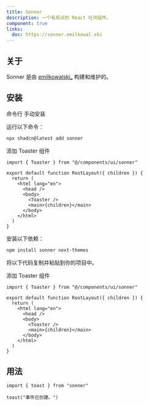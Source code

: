 ```yaml
---
title: Sonner
description: 一个有观点的 React 吐司组件。
component: true
links:
  doc: https://sonner.emilkowal.ski
---
```


<ComponentPreview name="sonner-demo" />

## 关于

Sonner 是由 [emilkowalski\_](https://twitter.com/emilkowalski_) 构建和维护的。

## 安装

<CodeTabs>

<TabsList>
  <TabsTrigger value="cli">命令行</TabsTrigger>
  <TabsTrigger value="manual">手动安装</TabsTrigger>
</TabsList>
<TabsContent value="cli">

<Steps>

<Step>运行以下命令：</Step>

```bash
npx shadcn@latest add sonner
```

<Step>添加 Toaster 组件</Step>

```tsx title="app/layout.tsx" {1,9}
import { Toaster } from "@/components/ui/sonner"

export default function RootLayout({ children }) {
  return (
    <html lang="en">
      <head />
      <body>
        <Toaster />
        <main>{children}</main>
      </body>
    </html>
  )
}
```

</Steps>

</TabsContent>

<TabsContent value="manual">

<Steps>

<Step>安装以下依赖：</Step>

```bash
npm install sonner next-themes
```

<Step>将以下代码复制并粘贴到你的项目中。</Step>

<ComponentSource name="sonner" />

<Step>添加 Toaster 组件</Step>

```tsx title="app/layout.tsx" {1,9}
import { Toaster } from "@/components/ui/sonner"

export default function RootLayout({ children }) {
  return (
    <html lang="en">
      <head />
      <body>
        <Toaster />
        <main>{children}</main>
      </body>
    </html>
  )
}
```

</Steps>

</TabsContent>

</CodeTabs>

## 用法

```tsx
import { toast } from "sonner"
```

```tsx
toast("事件已创建。")
```